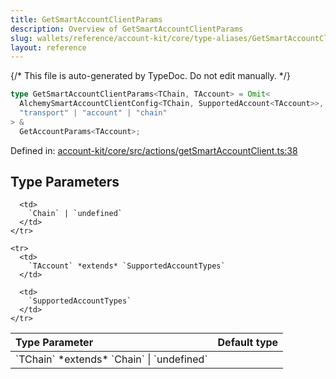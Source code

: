 ```yaml
---
title: GetSmartAccountClientParams
description: Overview of GetSmartAccountClientParams
slug: wallets/reference/account-kit/core/type-aliases/GetSmartAccountClientParams
layout: reference
---
```


{/* This file is auto-generated by TypeDoc. Do not edit manually. */}

```ts
type GetSmartAccountClientParams<TChain, TAccount> = Omit<
  AlchemySmartAccountClientConfig<TChain, SupportedAccount<TAccount>>,
  "transport" | "account" | "chain"
> &
  GetAccountParams<TAccount>;
```

Defined in: [account-kit/core/src/actions/getSmartAccountClient.ts:38](https://github.com/alchemyplatform/aa-sdk/blob/0cc60e9f694c242d91befdaa2f26cdec3ee389c5/account-kit/core/src/actions/getSmartAccountClient.ts#L38)

## Type Parameters

<table>
  <thead>
    <tr>
      <th align="left">Type Parameter</th>
      <th align="left">Default type</th>
    </tr>
  </thead>

  <tbody>
    <tr>
      <td>
        `TChain` *extends* `Chain` | `undefined`
      </td>

      <td>
        `Chain` | `undefined`
      </td>
    </tr>

    <tr>
      <td>
        `TAccount` *extends* `SupportedAccountTypes`
      </td>

      <td>
        `SupportedAccountTypes`
      </td>
    </tr>

  </tbody>
</table>

